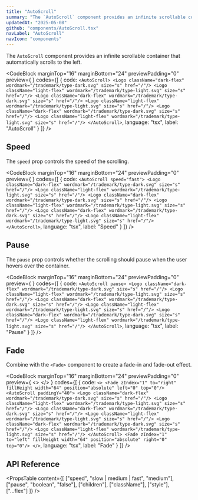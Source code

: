```yaml
---
title: "AutoScroll"
summary: "The `AutoScroll` component provides an infinite scrollable container that automatically scrolls to the left."
updatedAt: "2025-05-08"
github: "components/AutoScroll.tsx"
navLabel: "AutoScroll"
navIcon: "components"
---
```


The `AutoScroll` component provides an infinite scrollable container that automatically scrolls to the left.

<CodeBlock
  marginTop="16"
  marginBottom="24"
  previewPadding="0"
  preview={
    <AutoScroll paddingY="40">
      <Logo className="dark-flex" wordmark="/trademark/type-dark.svg" size="s" href="/"/>
      <Logo className="light-flex" wordmark="/trademark/type-light.svg" size="s" href="/"/>
      <Logo className="dark-flex" wordmark="/trademark/type-dark.svg" size="s" href="/"/>
      <Logo className="light-flex" wordmark="/trademark/type-light.svg" size="s" href="/"/>
      <Logo className="dark-flex" wordmark="/trademark/type-dark.svg" size="s" href="/"/>
      <Logo className="light-flex" wordmark="/trademark/type-light.svg" size="s" href="/"/>
    </AutoScroll>
  }
  codes={[
    {
      code:
`<AutoScroll>
    <Logo className="dark-flex" wordmark="/trademark/type-dark.svg" size="s" href="/"/>
    <Logo className="light-flex" wordmark="/trademark/type-light.svg" size="s" href="/"/>
    <Logo className="dark-flex" wordmark="/trademark/type-dark.svg" size="s" href="/"/>
    <Logo className="light-flex" wordmark="/trademark/type-light.svg" size="s" href="/"/>
    <Logo className="dark-flex" wordmark="/trademark/type-dark.svg" size="s" href="/"/>
    <Logo className="light-flex" wordmark="/trademark/type-light.svg" size="s" href="/"/>
</AutoScroll>`,
      language: "tsx",
      label: "AutoScroll"
    }
  ]}
/>

## Speed

The `speed` prop controls the speed of the scrolling.

<CodeBlock
  marginTop="16"
  marginBottom="24"
  previewPadding="0"
  preview={
    <AutoScroll paddingY="40" speed="fast">
      <Logo className="dark-flex" wordmark="/trademark/type-dark.svg" size="s" href="/"/>
      <Logo className="light-flex" wordmark="/trademark/type-light.svg" size="s" href="/"/>
      <Logo className="dark-flex" wordmark="/trademark/type-dark.svg" size="s" href="/"/>
      <Logo className="light-flex" wordmark="/trademark/type-light.svg" size="s" href="/"/>
      <Logo className="dark-flex" wordmark="/trademark/type-dark.svg" size="s" href="/"/>
      <Logo className="light-flex" wordmark="/trademark/type-light.svg" size="s" href="/"/>
    </AutoScroll>
  }
  codes={[
    {
      code:
`<AutoScroll speed="fast">
    <Logo className="dark-flex" wordmark="/trademark/type-dark.svg" size="s" href="/"/>
    <Logo className="light-flex" wordmark="/trademark/type-light.svg" size="s" href="/"/>
    <Logo className="dark-flex" wordmark="/trademark/type-dark.svg" size="s" href="/"/>
    <Logo className="light-flex" wordmark="/trademark/type-light.svg" size="s" href="/"/>
    <Logo className="dark-flex" wordmark="/trademark/type-dark.svg" size="s" href="/"/>
    <Logo className="light-flex" wordmark="/trademark/type-light.svg" size="s" href="/"/>
</AutoScroll>`,
      language: "tsx",
      label: "Speed"
    }
  ]}
/>

## Pause

The `pause` prop controls whether the scrolling should pause when the user hovers over the container.

<CodeBlock
  marginTop="16"
  marginBottom="24"
  previewPadding="0"
  preview={
    <AutoScroll paddingY="40" pause>
      <Logo className="dark-flex" wordmark="/trademark/type-dark.svg" size="s" href="/"/>
      <Logo className="light-flex" wordmark="/trademark/type-light.svg" size="s" href="/"/>
      <Logo className="dark-flex" wordmark="/trademark/type-dark.svg" size="s" href="/"/>
      <Logo className="light-flex" wordmark="/trademark/type-light.svg" size="s" href="/"/>
      <Logo className="dark-flex" wordmark="/trademark/type-dark.svg" size="s" href="/"/>
      <Logo className="light-flex" wordmark="/trademark/type-light.svg" size="s" href="/"/>
    </AutoScroll>
  }
  codes={[
    {
      code:
`<AutoScroll pause>
    <Logo className="dark-flex" wordmark="/trademark/type-dark.svg" size="s" href="/"/>
    <Logo className="light-flex" wordmark="/trademark/type-light.svg" size="s" href="/"/>
    <Logo className="dark-flex" wordmark="/trademark/type-dark.svg" size="s" href="/"/>
    <Logo className="light-flex" wordmark="/trademark/type-light.svg" size="s" href="/"/>
    <Logo className="dark-flex" wordmark="/trademark/type-dark.svg" size="s" href="/"/>
    <Logo className="light-flex" wordmark="/trademark/type-light.svg" size="s" href="/"/>
</AutoScroll>`,
      language: "tsx",
      label: "Pause"
    }
  ]}
/>

## Fade

Combine with the `<Fade>` component to create a fade-in and fade-out effect.

<CodeBlock
  marginTop="16"
  marginBottom="24"
  previewPadding="0"
  preview={
    <>
      <Fade zIndex="1" to="right" fillHeight width="64" position="absolute" left="0" top="0"/>
      <AutoScroll paddingY="40">
        <Logo className="dark-flex" wordmark="/trademark/type-dark.svg" size="s" href="/"/>
        <Logo className="light-flex" wordmark="/trademark/type-light.svg" size="s" href="/"/>
        <Logo className="dark-flex" wordmark="/trademark/type-dark.svg" size="s" href="/"/>
        <Logo className="light-flex" wordmark="/trademark/type-light.svg" size="s" href="/"/>
        <Logo className="dark-flex" wordmark="/trademark/type-dark.svg" size="s" href="/"/>
        <Logo className="light-flex" wordmark="/trademark/type-light.svg" size="s" href="/"/>
      </AutoScroll>
      <Fade zIndex="1" to="left" fillHeight width="64" position="absolute" right="0" top="0"/>
    </>
  }
  codes={[
    {
      code:
`<>
  <Fade zIndex="1" to="right" fillHeight width="64" position="absolute" left="0" top="0"/>
  <AutoScroll paddingY="40">
    <Logo className="dark-flex" wordmark="/trademark/type-dark.svg" size="s" href="/"/>
    <Logo className="light-flex" wordmark="/trademark/type-light.svg" size="s" href="/"/>
    <Logo className="dark-flex" wordmark="/trademark/type-dark.svg" size="s" href="/"/>
    <Logo className="light-flex" wordmark="/trademark/type-light.svg" size="s" href="/"/>
    <Logo className="dark-flex" wordmark="/trademark/type-dark.svg" size="s" href="/"/>
    <Logo className="light-flex" wordmark="/trademark/type-light.svg" size="s" href="/"/>
  </AutoScroll>
  <Fade zIndex="1" to="left" fillHeight width="64" position="absolute" right="0" top="0"/>
</>`,
      language: "tsx",
      label: "Fade"
    }
  ]}
/>

## API Reference

<PropsTable
  content={[
    ["speed", "slow | medium | fast", "medium"],
    ["pause", "boolean", "false"],
    ["children"],
    ["className"],
    ["style"],
    ["...flex"]
  ]}
/>
